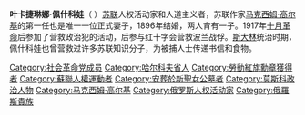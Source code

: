 {{Unreferenced|time=2021-03-27T09:40:26+00:00}}
'''叶卡捷琳娜·佩什科娃'''（{{lang-ru|Екатерина Павловна Пешкова}}  {{bd|1887年|7月26日|1965年|3月26日}}）[[苏联|苏联]]人权活动家和人道主义者，苏联作家[[马克西姆·高尔基|马克西姆·高尔基]]的第一任也是唯一一位正式妻子，1896年结婚，两人育有一子。1917年[[十月革命|十月革命]]后参加了营救政治犯的活动，后参与红十字会营救波兰战俘。[[斯大林|斯大林]]统治时期，佩什科娃也曾营救过许多苏联知识分子，为被捕人士传递书信和食物。

[[Category:社会革命党成员|Category:社会革命党成员]]
[[Category:哈尔科夫省人|Category:哈尔科夫省人]]
[[Category:勞動紅旗勳章獲得者|Category:勞動紅旗勳章獲得者]]
[[Category:蘇聯人權運動者|Category:蘇聯人權運動者]]
[[Category:安葬於新聖女公墓者|Category:安葬於新聖女公墓者]]
[[Category:莫斯科政治人物|Category:莫斯科政治人物]]
[[Category:马克西姆·高尔基|Category:马克西姆·高尔基]]
[[Category:俄罗斯人权活动家|Category:俄罗斯人权活动家]]
[[Category:俄羅斯貴族|Category:俄羅斯貴族]]